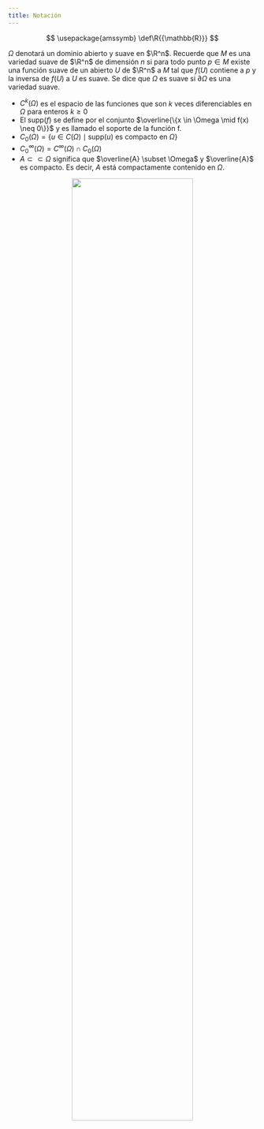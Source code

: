 ```yaml
---
title: Notación
---
```

::: {.hidden}
$$
\usepackage{amssymb}
\def\R{{\mathbb{R}}}
$$
:::

$\Omega$ denotará un dominio abierto y suave en $\R^n$. Recuerde que $M$ es una variedad suave de $\R^n$ de dimensión $n$ si para todo punto $p \in M$ existe una función suave de un abierto $U$ de $\R^n$ a $M$ tal que $f(U)$ contiene a $p$ y la inversa de $f(U)$ a $U$ es suave. Se dice que $\Omega$ es suave si $\partial \Omega$ es una variedad suave.

- $C^k(\Omega)$ es el espacio de las funciones que son $k$ veces diferenciables en $\Omega$ para enteros $k \geq 0$
- El supp$(f)$ se define por  el conjunto $\overline{\{x \in \Omega \mid f(x) \neq 0\}}$ y es llamado el soporte de la función f.
- $C_0(\Omega) = \{ u \in C(\Omega) \mid  \mathrm{supp}(u) \text{ es compacto en }  \Omega\}$
- $C_0^{\infty}(\Omega) = C^{\infty}(\Omega) \cap C_0(\Omega)$
- $A \subset \subset \Omega$ significa que $\overline{A} \subset \Omega$ y $\overline{A}$ es compacto. Es decir, $A$ está compactamente contenido en $\Omega$.  

<center>
![](Figures/Manifold.png){width=70%}
</center>
